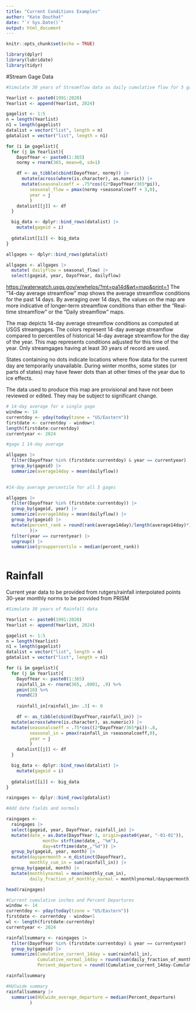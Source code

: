 ```yaml
---
title: "Current Conditions Examples"
author: "Kate Douthat"
date: "`r Sys.Date()`"
output: html_document
---
```


```r
knitr::opts_chunk$set(echo = TRUE)
```

```r
library(dplyr)
library(lubridate)
library(tidyr)
```

#Stream Gage Data

```r
#Simulate 30 years of Streamflow data as daily cumulative flow for 5 gages in the HUC

Yearlist <- paste0(1991:2020)
Yearlist <- append(Yearlist, 2024)

gagelist <- 1:5
n = length(Yearlist)
n1 = length(gagelist)
datalist = vector("list", length = n)
gdatalist = vector("list", length = n1)

for (i in gagelist){
  for (j in Yearlist){
    DayofYear <- paste0(1:365)
    normy = rnorm(365, mean=0, sd=1)

    df <- as_tibble(cbind(DayofYear, normy)) |>
      mutate(across(where(is.character), as.numeric)) |>
      mutate(seasonalcoeff = .75*cos((2*DayofYear/365*pi)),
         seasonal_flow = pmax(normy +seasonalcoeff + 3,0),
         year = j
         )
    datalist[[j]] <- df
  }

  big_data <- dplyr::bind_rows(datalist) |>
    mutate(gageid = i)
  
  gdatalist[[i]] <- big_data
}

```

```r
allgages <- dplyr::bind_rows(gdatalist)

allgages <- allgages |>
  mutate( dailyflow = seasonal_flow) |>
  select(gageid, year, DayofYear, dailyflow)
```

<https://waterwatch.usgs.gov/wwhelps/?mt=pa14d&wt=map&print=1> The "14-day average streamflow" map shows the average streamflow conditions for the past 14 days. By averaging over 14 days, the values on the map are more indicative of longer-term streamflow conditions than either the "Real-time streamflow" or the "Daily streamflow" maps.

The map depicts 14-day average streamflow conditions as computed at USGS streamgages. The colors represent 14-day average streamflow compared to percentiles of historical 14-day average streamflow for the day of the year. This map represents conditions adjusted for this time of the year. Only streamgages having at least 30 years of record are used.

States containing no dots indicate locations where flow data for the current day are temporarily unavailable. During winter months, some states (or parts of states) may have fewer dots than at other times of the year due to ice effects.

The data used to produce this map are provisional and have not been reviewed or edited. They may be subject to significant change.

```r
# 14-day average for a single gage
window <- 14
currentdoy <- yday(today(tzone = "US/Eastern")) 
firstdate <- currentdoy - window+1
length(firstdate:currentdoy)
currentyear <- 2024

#gage 1 14-day average

allgages |>
  filter(DayofYear %in% (firstdate:currentdoy) & year == currentyear) |>
  group_by(gageid) |>
  summarize(average14day = mean(dailyflow))
  
```

```r
#14-day average percentile for all 5 gages

allgages |>
  filter(DayofYear %in% (firstdate:currentdoy)) |>
  group_by(gageid, year) |>
  summarize(average14day = mean(dailyflow)) |>
  group_by(gageid) |>
  mutate(percent_rank = round(rank(average14day)/length(average14day)*100, 1)
         )|>
  filter(year == currentyear) |>
  ungroup() |>
  summarise(grouppercentile = median(percent_rank))
  
```

# Rainfall

Current year data to be provided from rutgers/rainfall interpolated points 30-year monthly norms to be provided from PRISM

```r
#Simulate 30 years of Rainfall data 

Yearlist <- paste0(1991:2020)
Yearlist <- append(Yearlist, 2024)

gagelist <- 1:5
n = length(Yearlist)
n1 = length(gagelist)
datalist = vector("list", length = n)
gdatalist = vector("list", length = n1)

for (i in gagelist){
  for (j in Yearlist){
    DayofYear <- paste0(1:365)
    rainfall_in <- rnorm(365, .0001, .9) %>%
    pmin(10) %>% 
    round(2)
    
    rainfall_in[rainfall_in< .3] <- 0

    df <- as_tibble(cbind(DayofYear,rainfall_in)) |>
  mutate(across(where(is.character), as.numeric)) |>
  mutate(seasonalcoeff = .75*cos((2*DayofYear/365*pi))-.8,
         seasonal_in = pmax(rainfall_in +seasonalcoeff,0),
         year = j
         )
    datalist[[j]] <- df
  }

  big_data <- dplyr::bind_rows(datalist) |>
    mutate(gageid = i)
  
  gdatalist[[i]] <- big_data
}

```

```r
raingages <- dplyr::bind_rows(gdatalist)

#Add date fields and normals

raingages <- 
  raingages |>
  select(gageid, year, DayofYear, rainfall_in) |>
  mutate(date_= as.Date(DayofYear-1, origin=paste0(year, "-01-01")), 
              month= strftime(date_, "%m"), 
              day=strftime(date_,"%d")) |>
  group_by(gageid, year, month) |>
  mutate(dayspermonth = n_distinct(DayofYear),
         monthly_cum_in = sum(rainfall_in)) |>
  group_by(gageid, month) |>
  mutate(monthlynormal = mean(monthly_cum_in),
         daily_fraction_of_monthly_normal = monthlynormal/dayspermonth)

head(raingages)
```

```r
#Current cumulative inches and Percent Departures
window <- 14
currentdoy <- yday(today(tzone = "US/Eastern")) 
firstdate <- currentdoy - window+1
wl <- length(firstdate:currentdoy)
currentyear <- 2024

rainfallsummary <- raingages |>
  filter(DayofYear %in% (firstdate:currentdoy) & year == currentyear) |>
  group_by(gageid) |>
  summarize(Cumulative_current_14day = sum(rainfall_in),
            Cumulative_normal_14day = round(sum(daily_fraction_of_monthly_normal), 2),
            Percent_departure = round((Cumulative_current_14day-Cumulative_normal_14day)/Cumulative_normal_14day*100, 1)) 

rainfallsummary  
```

```r
#HUCwide summary
rainfallsummary |>
  summarise(HUCwide_average_departure = median(Percent_departure)
         )
```

